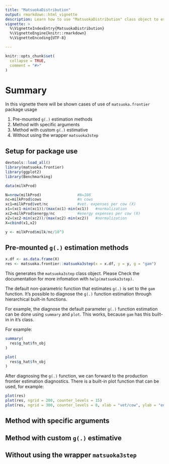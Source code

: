 ```yaml
---
title: "MatsuokaDistribution"
output: rmarkdown::html_vignette
description: Learn how to use "MatsuokaDistribution" class object to estimate the production frontier
vignette: >
  %\VignetteIndexEntry{MatsuokaDistribution}
  %\VignetteEngine{knitr::rmarkdown}
  %\VignetteEncoding{UTF-8}

---
```


```r
knitr::opts_chunk$set(
  collapse = TRUE,
  comment = "#>"
)
```

# Summary

In this vignette there will be shown cases of use of `matsuoka.frontier` package usage

1. Pre-mounted `g(.)` estimation methods
2. Method with specific arguments
3. Method with custom `g(.)` estimative
4. Without using the wrapper `matsuoka3step`

## Setup for package use

```r
devtools::load_all()
library(matsuoka.frontier)
library(ggplot2)
library(Benchmarking)

data(milkProd)

N=nrow(milkProd)                #N=108
nc=milkProd$cows                #n cows
xc1=milkProd$vet/nc             #vet. expenses per cow (X)
x1=(xc1-min(xc1))/(max(xc1)-min(xc1))   #normalization 
xc2=milkProd$energy/nc          #energy expenses per cow (X)
x2=(xc2-min(xc2))/(max(xc2)-min(xc2))   #normalization
X=cbind(x1,x2)

y <- milkProd$milk/nc/10^3 
```

## Pre-mounted `g(.)` estimation methods

```r
x.df <- as.data.frame(X)
res <- matsuoka.frontier::matsuoka3step(x = x.df, y = y, g = "gam")
```

This generates the `matsuoka3step` class object.
Please Check the documentation for more infomation with `help(matsuoka3step)`.

The default non-parametric function that estimates `g(.)` is set to the `gam` function.
It's possible to diagnose the `g(.)` function estimation through hierarchical built-in functions.

For example, the diagnose the default parameter `g(.)` function estimation can be done using `summary` and `plot`. This works, because `gam` has this built-in in it's class.

For example:
```r
summary(
  res$g_hat$fn_obj
)

plot(
  res$g_hat$fn_obj
)
```

After diagnosing the `g(.)` function, we can forward to the production frontier estimation diagnostics.
There is a built-in plot function that can be used, for example:
```r
plot(res)
plot(res, ngrid = 200, counter_levels = 15)
plot(res, ngrid = 300, counter_levels = 8, xlab = "vet/cow", ylab = "energy/cow")
```

## Method with specific arguments

## Method with custom `g(.)` estimative

## Without using the wrapper `matsuoka3step`